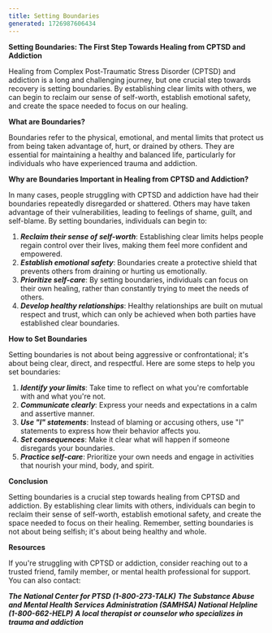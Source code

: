 ---
title: Setting Boundaries
generated: 1726987606434
---

**Setting Boundaries: The First Step Towards Healing from CPTSD and Addiction**

Healing from Complex Post-Traumatic Stress Disorder (CPTSD) and addiction is a long and challenging journey, but one crucial step towards recovery is setting boundaries. By establishing clear limits with others, we can begin to reclaim our sense of self-worth, establish emotional safety, and create the space needed to focus on our healing.

**What are Boundaries?**

Boundaries refer to the physical, emotional, and mental limits that protect us from being taken advantage of, hurt, or drained by others. They are essential for maintaining a healthy and balanced life, particularly for individuals who have experienced trauma and addiction.

**Why are Boundaries Important in Healing from CPTSD and Addiction?**

In many cases, people struggling with CPTSD and addiction have had their boundaries repeatedly disregarded or shattered. Others may have taken advantage of their vulnerabilities, leading to feelings of shame, guilt, and self-blame. By setting boundaries, individuals can begin to:

1. ***Reclaim their sense of self-worth***: Establishing clear limits helps people regain control over their lives, making them feel more confident and empowered.
2. ***Establish emotional safety***: Boundaries create a protective shield that prevents others from draining or hurting us emotionally.
3. ***Prioritize self-care***: By setting boundaries, individuals can focus on their own healing, rather than constantly trying to meet the needs of others.
4. ***Develop healthy relationships***: Healthy relationships are built on mutual respect and trust, which can only be achieved when both parties have established clear boundaries.

**How to Set Boundaries**

Setting boundaries is not about being aggressive or confrontational; it's about being clear, direct, and respectful. Here are some steps to help you set boundaries:

1. ***Identify your limits***: Take time to reflect on what you're comfortable with and what you're not.
2. ***Communicate clearly***: Express your needs and expectations in a calm and assertive manner.
3. ***Use "I" statements***: Instead of blaming or accusing others, use "I" statements to express how their behavior affects you.
4. ***Set consequences***: Make it clear what will happen if someone disregards your boundaries.
5. ***Practice self-care***: Prioritize your own needs and engage in activities that nourish your mind, body, and spirit.

**Conclusion**

Setting boundaries is a crucial step towards healing from CPTSD and addiction. By establishing clear limits with others, individuals can begin to reclaim their sense of self-worth, establish emotional safety, and create the space needed to focus on their healing. Remember, setting boundaries is not about being selfish; it's about being healthy and whole.

**Resources**

If you're struggling with CPTSD or addiction, consider reaching out to a trusted friend, family member, or mental health professional for support. You can also contact:

***The National Center for PTSD (1-800-273-TALK)***
***The Substance Abuse and Mental Health Services Administration (SAMHSA) National Helpline (1-800-662-HELP)***
***A local therapist or counselor who specializes in trauma and addiction***
